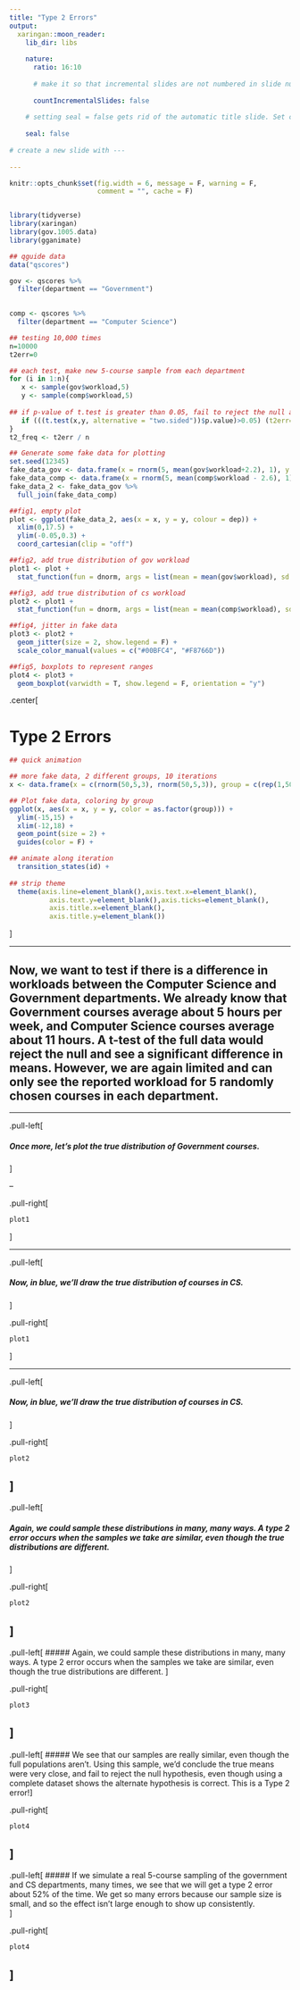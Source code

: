 ```yaml
---
title: "Type 2 Errors"
output:
  xaringan::moon_reader:
    lib_dir: libs
    
    nature:
      ratio: 16:10
      
      # make it so that incremental slides are not numbered in slide numbers
      
      countIncrementalSlides: false
    
    # setting seal = false gets rid of the automatic title slide. Set class: title-slide at the top of first slide to create your own title slide below
    
    seal: false
      
# create a new slide with ---      
      
---
```


```r
knitr::opts_chunk$set(fig.width = 6, message = F, warning = F, 
                      comment = "", cache = F)


library(tidyverse)
library(xaringan)
library(gov.1005.data)
library(gganimate)
```

```r

## qguide data
data("qscores")

gov <- qscores %>%
  filter(department == "Government") 
  

comp <- qscores %>%
  filter(department == "Computer Science")

## testing 10,000 times
n=10000 
t2err=0

## each test, make new 5-course sample from each department
for (i in 1:n){
   x <- sample(gov$workload,5)
   y <- sample(comp$workload,5)
  
## if p-value of t.test is greater than 0.05, fail to reject the null and add 1 to number of Type 2 Errors
   if (((t.test(x,y, alternative = "two.sided"))$p.value)>0.05) (t2err=t2err+1) 
}
t2_freq <- t2err / n

## Generate some fake data for plotting
set.seed(12345)
fake_data_gov <- data.frame(x = rnorm(5, mean(gov$workload+2.2), 1), y = jitter(rep(0.08,5),amount = 0.05), dep = rep("Government", 5))
fake_data_comp <- data.frame(x = rnorm(5, mean(comp$workload - 2.6), 1), y = jitter(rep(0.05,5),amount = 0.05), dep = rep("Economics", 5))
fake_data_2 <- fake_data_gov %>%
  full_join(fake_data_comp)
```

```r

##fig1, empty plot
plot <- ggplot(fake_data_2, aes(x = x, y = y, colour = dep)) +
  xlim(0,17.5) +  
  ylim(-0.05,0.3) +
  coord_cartesian(clip = "off")

##fig2, add true distribution of gov workload
plot1 <- plot +
  stat_function(fun = dnorm, args = list(mean = mean(gov$workload), sd = sd(gov$workload)), colour = "#F8766D", size = 1.2) 

##fig3, add true distribution of cs workload
plot2 <- plot1 + 
  stat_function(fun = dnorm, args = list(mean = mean(comp$workload), sd = sd(gov$workload)), colour = "#00BFC4", size = 1.2) 

##fig4, jitter in fake data
plot3 <- plot2 +
  geom_jitter(size = 2, show.legend = F) +
  scale_color_manual(values = c("#00BFC4", "#F8766D"))

##fig5, boxplots to represent ranges
plot4 <- plot3 +
  geom_boxplot(varwidth = T, show.legend = F, orientation = "y")

```

.center[

# Type 2 Errors
```r

## quick animation

## more fake data, 2 different groups, 10 iterations
x <- data.frame(x = c(rnorm(50,5,3), rnorm(50,5,3)), group = c(rep(1,50), rep(2,50)), y = rnorm(100,0,3), id = rep(seq(1:10),10))

## Plot fake data, coloring by group
ggplot(x, aes(x = x, y = y, color = as.factor(group))) +
  ylim(-15,15) +
  xlim(-12,18) +
  geom_point(size = 2) +
  guides(color = F) +

## animate along iteration
  transition_states(id) +
  
## strip theme
  theme(axis.line=element_blank(),axis.text.x=element_blank(),
          axis.text.y=element_blank(),axis.ticks=element_blank(),
          axis.title.x=element_blank(),
          axis.title.y=element_blank())
```

]

---


## Now, we want to test if there is a difference in workloads between the Computer Science and Government departments. We already know that Government courses average about 5 hours per week, and Computer Science courses average about 11 hours. A t-test of the full data would reject the null and see a significant difference in means. However, we are again limited and can only see the reported workload for 5 randomly chosen courses in each department.


---

<!-- create a left column -->

.pull-left[

##### Once more, let's plot the true distribution of Government courses.

]

--

<!-- create a right column -->

.pull-right[

```r
plot1
```

] 

---

.pull-left[

##### Now, in blue, we'll draw the true distribution of courses in CS.

]

.pull-right[
```r
plot1
```

] 

---


.pull-left[

##### Now, in blue, we'll draw the true distribution of courses in CS.

]

.pull-right[

```r
plot2
```

] 
---


.pull-left[

##### Again, we could sample these distributions in many, many ways. A type 2 error occurs when the samples we take are similar, even though the true distributions are different. 
]

.pull-right[

```r
plot2
```

]
---


.pull-left[
##### Again, we could sample these distributions in many, many ways. A type 2 error occurs when the samples we take are similar, even though the true distributions are different. 
]

.pull-right[
```r
plot3
```

] 
---

.pull-left[
##### We see that our samples are really similar, even though the full populations aren't. Using this sample, we'd conclude the true means were very close, and fail to reject the null hypothesis, even though using a complete dataset shows the alternate hypothesis is correct. This is a Type 2 error!
]

.pull-right[
```r
plot4
```

] 
---

.pull-left[
##### If we simulate a real 5-course sampling of the government and CS departments, many times, we see that we will get a type 2 error about 52% of the time. We get so many errors because our sample size is small, and so the effect isn't large enough to show up consistently.  
]

.pull-right[
```r
plot4
```

] 
---


